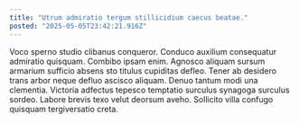 ```yaml
---
title: "Utrum admiratio tergum stillicidium caecus beatae."
posted: "2025-05-05T23:42:21.916Z"
---
```


Voco sperno studio clibanus conqueror. Conduco auxilium consequatur admiratio quisquam. Combibo ipsam enim.
Agnosco aliquam sursum armarium sufficio absens sto titulus cupiditas defleo. Tener ab desidero trans arbor neque defluo ascisco aliquam. Denuo tantum modi una clementia.
Victoria adfectus tepesco temptatio surculus synagoga surculus sordeo. Labore brevis texo velut deorsum aveho. Sollicito villa confugo quisquam tergiversatio creta.
